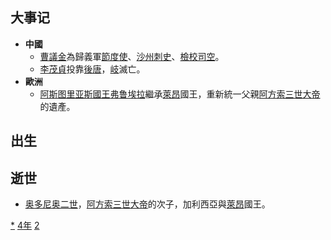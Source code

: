 {{yearTOC|924|南吴'''[[顺义_(南吳)|顺义]]四年'''；前蜀'''[[乾德_(前蜀)|-{乾德}-]]六年'''；吴越'''[[宝大|宝大]]元年'''；于阗'''[[同慶_(于闐)|同慶]]十三年'''；契丹'''[[天赞|天赞]]三年'''；南汉'''[[乾亨_(南漢)|-{乾亨}-]]八年'''；后唐（闽）'''[[同光|同光]]二年'''；荆南'''[[同光|同光]]二年'''；王氏高丽'''[[天授_(高麗)|天授]]七年'''；日本'''[[延長_(日本)|延長]]二年'''}}

== 大事记 ==
* '''中國'''
** [[曹議金|曹議金]]為歸義軍[[節度使|節度使]]、[[沙州|沙州]][[刺史|刺史]]、[[檢校司空|檢校司空]]。
** [[李茂貞|李茂貞]]投靠[[後唐|後唐]]，[[岐|岐]]滅亡。
* '''歐洲'''
**[[阿斯图里亚斯君主列表|阿斯图里亚斯國王]][[弗鲁埃拉二世_(莱昂)|弗鲁埃拉]]繼承[[萊昂王國|萊昂]]國王，重新統一父親[[阿方索三世_(萊昂)|阿方索三世大帝]]的遺產。

== 出生 ==
== 逝世 ==
*[[奥多尼奥二世_(莱昂)|奥多尼奥二世]]，[[阿方索三世_(萊昂)|阿方索三世大帝]]的次子，加利西亞與[[萊昂王國|萊昂]]國王。
{{Wikisource year mention}}

[[Category:924年|*]]
[[Category:920年代|4年]]
[[Category:10世纪各年|2]]